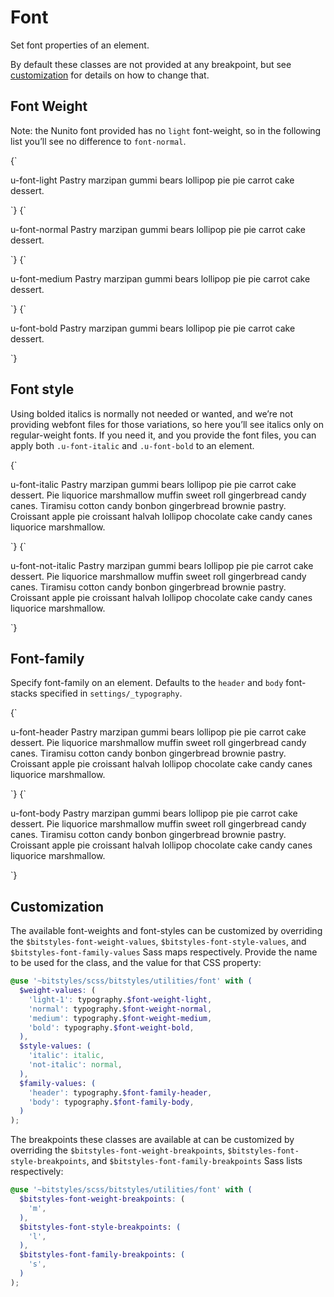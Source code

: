 
<Meta title="Utilities/font" />

# Font

Set font properties of an element.

By default these classes are not provided at any breakpoint, but see [customization](#customization) for details on how to change that.

## Font Weight

Note: the Nunito font provided has no `light` font-weight, so in the following list you’ll see no difference to `font-normal`.

<Canvas isColumn>
  <Story name="font-light">
    {`
      <p class="u-bg-grayscale-light-3 u-font-light"><span class="u-fg-brand-2">u-font-light</span> Pastry marzipan gummi bears lollipop pie pie carrot cake dessert.</p>
    `}
  </Story>
  <Story name="font-normal">
    {`
      <p class="u-bg-grayscale-light-3 u-font-normal"><span class="u-fg-brand-2">u-font-normal</span> Pastry marzipan gummi bears lollipop pie pie carrot cake dessert.</p>
    `}
  </Story>
  <Story name="font-medium">
    {`
      <p class="u-bg-grayscale-light-3 u-font-medium"><span class="u-fg-brand-2">u-font-medium</span> Pastry marzipan gummi bears lollipop pie pie carrot cake dessert.</p>
    `}
  </Story>
  <Story name="font-bold">
    {`
      <p class="u-bg-grayscale-light-3 u-font-bold"><span class="u-fg-brand-2">u-font-bold</span> Pastry marzipan gummi bears lollipop pie pie carrot cake dessert.</p>
    `}
  </Story>
</Canvas>

## Font style

Using bolded italics is normally not needed or wanted, and we’re not providing webfont files for those variations, so here you’ll see italics only on regular-weight fonts. If you need it, and you provide the font files, you can apply both `.u-font-italic` and `.u-font-bold` to an element.

<Canvas isColumn>
  <Story name="font-italic">
    {`
      <p class="u-bg-grayscale-light-3 u-font-italic"><span class="u-fg-brand-2">u-font-italic</span> Pastry marzipan gummi bears lollipop pie pie carrot cake dessert. Pie liquorice marshmallow muffin sweet roll gingerbread candy canes. Tiramisu cotton candy bonbon gingerbread brownie pastry. Croissant apple pie croissant halvah lollipop chocolate cake candy canes liquorice marshmallow.</p>
    `}
  </Story>
  <Story name="font-not-italic">
    {`
      <p class="u-bg-grayscale-light-3 u-font-not-italic"><span class="u-fg-brand-2">u-font-not-italic</span> Pastry marzipan gummi bears lollipop pie pie carrot cake dessert. Pie liquorice marshmallow muffin sweet roll gingerbread candy canes. Tiramisu cotton candy bonbon gingerbread brownie pastry. Croissant apple pie croissant halvah lollipop chocolate cake candy canes liquorice marshmallow.</p>
    `}
  </Story>
</Canvas>

## Font-family

Specify font-family on an element. Defaults to the `header` and `body` font-stacks specified in `settings/_typography`.

<Canvas isColumn>
  <Story name="font-header">
    {`
      <p class="u-bg-grayscale-light-3 u-font-header"><span class="u-fg-brand-2">u-font-header</span> Pastry marzipan gummi bears lollipop pie pie carrot cake dessert. Pie liquorice marshmallow muffin sweet roll gingerbread candy canes. Tiramisu cotton candy bonbon gingerbread brownie pastry. Croissant apple pie croissant halvah lollipop chocolate cake candy canes liquorice marshmallow.</p>
    `}
  </Story>
  <Story name="font-body">
    {`
      <p class="u-bg-grayscale-light-3 u-font-body"><span class="u-fg-brand-2">u-font-body</span> Pastry marzipan gummi bears lollipop pie pie carrot cake dessert. Pie liquorice marshmallow muffin sweet roll gingerbread candy canes. Tiramisu cotton candy bonbon gingerbread brownie pastry. Croissant apple pie croissant halvah lollipop chocolate cake candy canes liquorice marshmallow.</p>
    `}
  </Story>
</Canvas>

## Customization

The available font-weights and font-styles can be customized by overriding the `$bitstyles-font-weight-values`, `$bitstyles-font-style-values`, and `$bitstyles-font-family-values` Sass maps respectively. Provide the name to be used for the class, and the value for that CSS property:

```scss
@use '~bitstyles/scss/bitstyles/utilities/font' with (
  $weight-values: (
    'light-1': typography.$font-weight-light,
    'normal': typography.$font-weight-normal,
    'medium': typography.$font-weight-medium,
    'bold': typography.$font-weight-bold,
  ),
  $style-values: (
    'italic': italic,
    'not-italic': normal,
  ),
  $family-values: (
    'header': typography.$font-family-header,
    'body': typography.$font-family-body,
  )
);
```

The breakpoints these classes are available at can be customized by overriding the `$bitstyles-font-weight-breakpoints`, `$bitstyles-font-style-breakpoints`, and `$bitstyles-font-family-breakpoints` Sass lists respectively:

```scss
@use '~bitstyles/scss/bitstyles/utilities/font' with (
  $bitstyles-font-weight-breakpoints: (
    'm',
  ),
  $bitstyles-font-style-breakpoints: (
    'l',
  ),
  $bitstyles-font-family-breakpoints: (
    's',
  )
);
```
